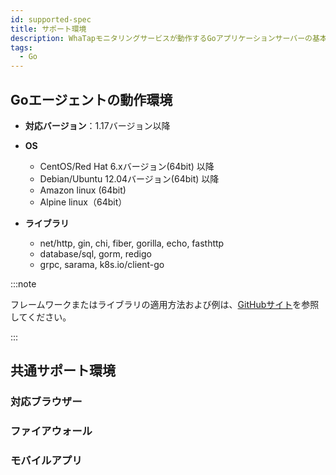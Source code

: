```yaml
---
id: supported-spec
title: サポート環境
description: WhaTapモニタリングサービスが動作するGoアプリケーションサーバーの基本仕様について説明します。
tags:
  - Go
---
```


## Goエージェントの動作環境

- **対応バージョン**：1.17バージョン以降

- **OS**

  - CentOS/Red Hat 6.xバージョン(64bit) 以降 
  - Debian/Ubuntu 12.04バージョン(64bit) 以降
  - Amazon linux (64bit)
  - Alpine linux（64bit）

- **ライブラリ**

  - net/http, gin, chi, fiber, gorilla, echo, fasthttp
  - database/sql, gorm, redigo
  - grpc, sarama, k8s.io/client-go

:::note

フレームワークまたはライブラリの適用方法および例は、[GitHubサイト](https://github.com/whatap/go-api-example)を参照してください。

:::

## 共通サポート環境

### 対応ブラウザー


<Supportedbrowser />

### ファイアウォール


<Proxy /> 

### モバイルアプリ


<Mobileapp />  
